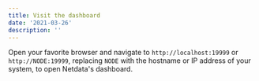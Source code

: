 ```yaml
---
title: Visit the dashboard
date: '2021-03-26'
description: ''
---
```


Open your favorite browser and navigate to `http://localhost:19999` or `http://NODE:19999`, replacing `NODE` with the
hostname or IP address of your system, to open Netdata's dashboard.
